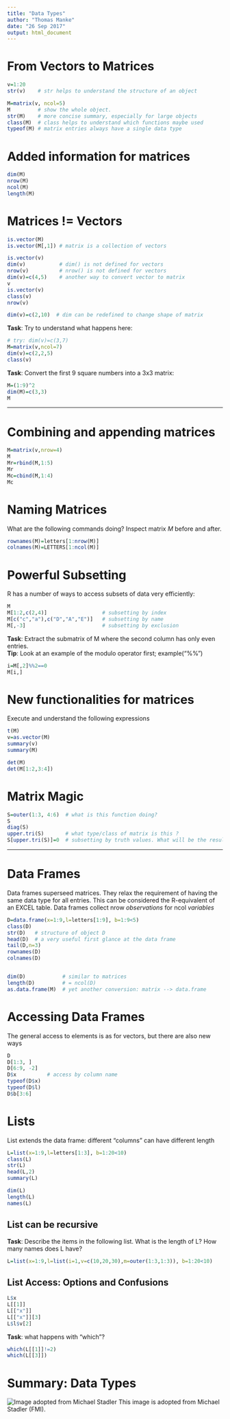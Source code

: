 ```yaml
---
title: "Data Types"
author: "Thomas Manke"
date: "26 Sep 2017"
output: html_document
---
```


# From Vectors to Matrices

```r
v=1:20
str(v)    # str helps to understand the structure of an object

M=matrix(v, ncol=5)
M         # show the whole object.
str(M)    # more concise summary, especially for large objects
class(M)  # class helps to understand which functions maybe used
typeof(M) # matrix entries always have a single data type

```
# Added information for matrices
```r
dim(M)  
nrow(M)
ncol(M)
length(M)
```

# Matrices != Vectors
```r
is.vector(M)
is.vector(M[,1]) # matrix is a collection of vectors

is.vector(v)
dim(v)           # dim() is not defined for vectors
nrow(v)          # nrow() is not defined for vectors
dim(v)=c(4,5)    # another way to convert vector to matrix
v
is.vector(v)
class(v)
nrow(v)

dim(v)=c(2,10)  # dim can be redefined to change shape of matrix
```

**Task**: Try to understand what happens here:
```r
# try: dim(v)=c(3,7)
M=matrix(v,ncol=7) 
dim(v)=c(2,2,5)
class(v)
```

**Task**: Convert the first 9 square numbers into a 3x3 matrix:

```r
M=(1:9)^2
dim(M)=c(3,3)
M
```

***

# Combining and appending matrices
```r
M=matrix(v,nrow=4)
M
Mr=rbind(M,1:5)
Mr
Mc=cbind(M,1:4)
Mc
```

# Naming Matrices
What are the following commands doing? Inspect matrix $M$ before and after.
```r
rownames(M)=letters[1:nrow(M)]
colnames(M)=LETTERS[1:ncol(M)]
```

# Powerful Subsetting
R has a number of ways to access subsets of data very efficiently:
```r
M
M[1:2,c(2,4)]                  # subsetting by index
M[c("c","a"),c("D","A","E")]   # subsetting by name
M[,-3]                         # subsetting by exclusion
```
**Task**: Extract the submatrix of M where the second column has only even entries.  
**Tip**: Look at an example of the modulo operator first; example("%%")
```r
i=M[,2]%%2==0
M[i,]
```

# New functionalities for matrices
Execute and understand the following expressions
```r
t(M)
v=as.vector(M)
summary(v)
summary(M)

det(M)
det(M[1:2,3:4])
```


# Matrix Magic
```r
S=outer(1:3, 4:6)  # what is this function doing?
S
diag(S)
upper.tri(S)       # what type/class of matrix is this ?
S[upper.tri(S)]=0  # subsetting by truth values. What will be the result?
```

***

# Data Frames
Data frames superseed matrices. They relax the requirement of having  the same data type for all entries.
This can be considered the R-equivalent of an EXCEL table. Data frames collect nrow *observations* for ncol *variables*
```r
D=data.frame(x=1:9,l=letters[1:9], b=1:9<5)
class(D)
str(D)   # structure of object D
head(D)  # a very useful first glance at the data frame
tail(D,n=3)
rownames(D)
colnames(D)


dim(D)            # similar to matrices
length(D)         # = ncol(D)
as.data.frame(M)  # yet another conversion: matrix --> data.frame

```


# Accessing Data Frames
The general access to elements is as for vectors, but there are also new ways
```r
D
D[1:3, ]
D[6:9, -2]
D$x          # access by column name
typeof(D$x)
typeof(D$l)
D$b[3:6]
```

# Lists
List extends the data frame: different "columns" can have different length
```r
L=list(x=1:9,l=letters[1:3], b=1:20<10)
class(L)
str(L)  
head(L,2)
summary(L)

dim(L)
length(L)
names(L)
```

## List can be recursive
**Task**: Describe the items in the following list. What is the length of L? How many names does L have?
```r
L=list(x=1:9,l=list(i=1,v=c(10,20,30),m=outer(1:3,1:3)), b=1:20<10)
```

## List Access: Options and Confusions
```r
L$x
L[[1]]  
L[["x"]]
L[["x"]][3]
L$l$v[2]
```

**Task**: what happens with "which"?
```r
which(L[[1]]!=2)
which(L[[3]])
```
# Summary: Data Types
![Image adopted from Michael Stadler](../images/DataTypes.png) 
This image is adopted from Michael Stadler (FMI).